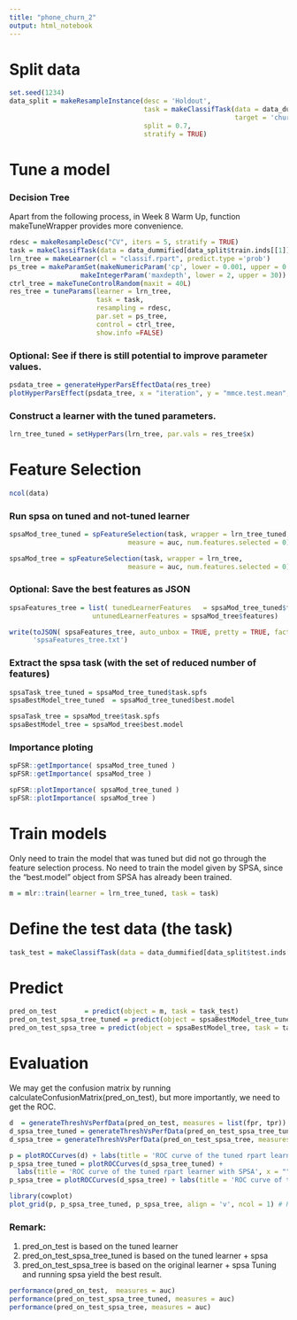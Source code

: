 ```yaml
---
title: "phone_churn_2"
output: html_notebook
---
```


# Split data
```r
set.seed(1234)
data_split = makeResampleInstance(desc = 'Holdout', 
                                  task = makeClassifTask(data = data_dummified,
                                                         target = 'churn'),
                                  split = 0.7,
                                  stratify = TRUE)
```

# Tune a model

### Decision Tree
Apart from the following process, in Week 8 Warm Up, function makeTuneWrapper provides more convenience.
```r
rdesc = makeResampleDesc("CV", iters = 5, stratify = TRUE)
task = makeClassifTask(data = data_dummified[data_split$train.inds[[1]],  ], target = 'churn')
lrn_tree = makeLearner(cl = "classif.rpart", predict.type ='prob')
ps_tree = makeParamSet(makeNumericParam('cp', lower = 0.001, upper = 0.03),
                  makeIntegerParam('maxdepth', lower = 2, upper = 30))
ctrl_tree = makeTuneControlRandom(maxit = 40L)
res_tree = tuneParams(learner = lrn_tree,
                      task = task,
                      resampling = rdesc,
                      par.set = ps_tree,
                      control = ctrl_tree,
                      show.info =FALSE)
```

### Optional: See if there is still potential to improve parameter values.
```r
psdata_tree = generateHyperParsEffectData(res_tree)
plotHyperParsEffect(psdata_tree, x = "iteration", y = "mmce.test.mean", plot.type = "line")
```

### Construct a learner with the tuned parameters.
```r
lrn_tree_tuned = setHyperPars(lrn_tree, par.vals = res_tree$x)
```

# Feature Selection
```r
ncol(data)
```

### Run spsa on tuned and not-tuned learner
```r
spsaMod_tree_tuned = spFeatureSelection(task, wrapper = lrn_tree_tuned, 
                              measure = auc, num.features.selected = 0)

spsaMod_tree = spFeatureSelection(task, wrapper = lrn_tree, 
                              measure = auc, num.features.selected = 0)
```

### Optional: Save the best features as JSON
```r
spsaFeatures_tree = list( tunedLearnerFeatures   = spsaMod_tree_tuned$features,
                     untunedLearnerFeatures = spsaMod_tree$features)

write(toJSON( spsaFeatures_tree, auto_unbox = TRUE, pretty = TRUE, factor = 'string'),
      'spsaFeatures_tree.txt')
```

### Extract the spsa task (with the set of reduced number of features)
```r
spsaTask_tree_tuned = spsaMod_tree_tuned$task.spfs
spsaBestModel_tree_tuned  = spsaMod_tree_tuned$best.model

spsaTask_tree = spsaMod_tree$task.spfs
spsaBestModel_tree = spsaMod_tree$best.model
```

### Importance ploting
```r
spFSR::getImportance( spsaMod_tree_tuned )
spFSR::getImportance( spsaMod_tree )

spFSR::plotImportance( spsaMod_tree_tuned )
spFSR::plotImportance( spsaMod_tree )
```

# Train models
Only need to train the model that was tuned but did not go through the feature selection process. No need to train the model given by SPSA, since the "best.model" object from SPSA has already been trained.

```r
m = mlr::train(learner = lrn_tree_tuned, task = task)
```

# Define the test data (the task)
```r
task_test = makeClassifTask(data = data_dummified[data_split$test.inds[[1]],  ], target = 'churn')
```

# Predict
```r
pred_on_test       = predict(object = m, task = task_test)
pred_on_test_spsa_tree_tuned = predict(object = spsaBestModel_tree_tuned, task = task_test)
pred_on_test_spsa_tree = predict(object = spsaBestModel_tree, task = task_test)
```

# Evaluation

We may get the confusion matrix by running 
calculateConfusionMatrix(pred_on_test), 
but more importantly, we need to get the ROC.
```r
d  = generateThreshVsPerfData(pred_on_test, measures = list(fpr, tpr))
d_spsa_tree_tuned = generateThreshVsPerfData(pred_on_test_spsa_tree_tuned, measures = list(fpr, tpr))
d_spsa_tree = generateThreshVsPerfData(pred_on_test_spsa_tree, measures = list(fpr, tpr))

p = plotROCCurves(d) + labs(title = 'ROC curve of the tuned rpart learner', x = "")
p_spsa_tree_tuned = plotROCCurves(d_spsa_tree_tuned) + 
  labs(title = 'ROC curve of the tuned rpart learner with SPSA', x = "")
p_spsa_tree = plotROCCurves(d_spsa_tree) + labs(title = 'ROC curve of the original rpart learner with SPSA')

library(cowplot)
plot_grid(p, p_spsa_tree_tuned, p_spsa_tree, align = 'v', ncol = 1) # Run this line in console to visualise better.
```

### Remark:

1. pred_on_test is based on the tuned learner
2. pred_on_test_spsa_tree_tuned is based on the tuned learner + spsa
3. pred_on_test_spsa_tree is based on the original learner + spsa
Tuning and running spsa yield the best result.

```r
performance(pred_on_test,  measures = auc)
performance(pred_on_test_spsa_tree_tuned, measures = auc)
performance(pred_on_test_spsa_tree, measures = auc)
```





